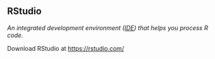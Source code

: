## RStudio

<dfn>An integrated development environment ([IDE](.html#i/ide)) that helps you process R code.</dfn>

Download RStudio at <https://rstudio.com/>
